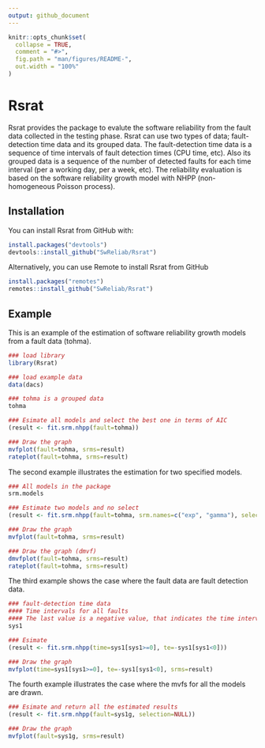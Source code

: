 ```yaml
---
output: github_document
---
```


<!-- README.md is generated from README.Rmd. Please edit that file -->

```r
knitr::opts_chunk$set(
  collapse = TRUE,
  comment = "#>",
  fig.path = "man/figures/README-",
  out.width = "100%"
)
```
# Rsrat

Rsrat provides the package to evalute the software reliability from the fault data collected in the testing phase. Rsrat can use two types of data; fault-detection time data and its grouped data. The fault-detection time data is a sequence of time intervals of fault detection times (CPU time, etc). Also its grouped data is a sequence of the number of detected faults for each time interval (per a working day, per a week, etc). The reliability evaluation is based on the software reliability growth model with NHPP (non-homogeneous Poisson process). 

## Installation

You can install Rsrat from GitHub with:

```r
install.packages("devtools")
devtools::install_github("SwReliab/Rsrat")
```

Alternatively, you can use Remote to install Rsrat from GitHub

```r
install.packages("remotes")
remotes::install_github("SwReliab/Rsrat")
```

## Example

This is an example of the estimation of software reliability growth models from a fault data (tohma). 

```r
### load library
library(Rsrat)

### load example data
data(dacs)

### tohma is a grouped data
tohma

### Esimate all models and select the best one in terms of AIC
(result <- fit.srm.nhpp(fault=tohma))

### Draw the graph 
mvfplot(fault=tohma, srms=result)
rateplot(fault=tohma, srms=result)
```

The second example illustrates the estimation for two specified models.

```r
### All models in the package
srm.models

### Estimate two models and no select
(result <- fit.srm.nhpp(fault=tohma, srm.names=c("exp", "gamma"), selection=NULL))

### Draw the graph
mvfplot(fault=tohma, srms=result)

### Draw the graph (dmvf)
dmvfplot(fault=tohma, srms=result)
rateplot(fault=tohma, srms=result)
```

The third example shows the case where the fault data are fault detection data.

```r
### fault-detection time data
#### Time intervals for all faults
#### The last value is a negative value, that indicates the time interval in which there is no fault detection after the last fault detection.
sys1

### Esimate
(result <- fit.srm.nhpp(time=sys1[sys1>=0], te=-sys1[sys1<0]))

### Draw the graph
mvfplot(time=sys1[sys1>=0], te=-sys1[sys1<0], srms=result)
```

The fourth example illustrates the case where the mvfs for all the models are drawn.

```r
### Esimate and return all the estimated results
(result <- fit.srm.nhpp(fault=sys1g, selection=NULL))

### Draw the graph
mvfplot(fault=sys1g, srms=result)
```

